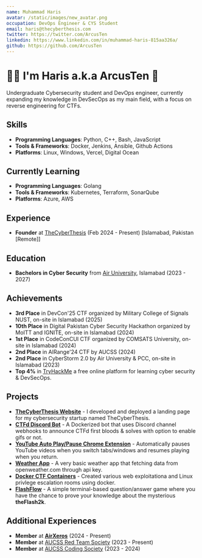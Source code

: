 ```yaml
---
name: Muhammad Haris
avatar: /static/images/new_avatar.png
occupation: DevOps Engineer & CYS Student
email: haris@thecyberthesis.com
twitter: https://twitter.com/ArcusTen
linkedin: https://www.linkedin.com/in/muhammad-haris-815aa326a/
github: https://github.com/ArcusTen
---
```


# 👋🏼 I'm Haris a.k.a ArcusTen 🎯

Undergraduate Cybersecurity student and DevOps engineer, currently expanding my knowledge in DevSecOps as my main field, with a focus on reverse engineering for CTFs.

## Skills

- **Programming Languages**: Python, C++, Bash, JavaScript
- **Tools & Frameworks**: Docker, Jenkins, Ansible, Github Actions
- **Platforms**: Linux, Windows, Vercel, Digital Ocean

## Currently Learning

- **Programming Languages**: Golang
- **Tools & Frameworks**: Kubernetes, Terraform, SonarQube
- **Platforms**: Azure, AWS

## Experience

- **Founder** at [TheCyberThesis](https://thecyberthesis.com/) (Feb 2024 - Present) [Islamabad, Pakistan [Remote]]

## Education

- **Bachelors in Cyber Security** from [Air University](https://au.edu.pk/), Islamabad (2023 - 2027)

## Achievements

- **3rd Place** in DevCon'25 CTF organized by Military College of Signals NUST, on-site in Islamabad (2025)
- **10th Place** in Digital Pakistan Cyber Security Hackathon organized by MoITT and IGNITE, on-site in Islamabad (2024)
- **1st Place** in CodeConCUI CTF organized by COMSATS University, on-site in Islamabad (2024)
- **2nd Place** in AIRange'24 CTF by AUCSS (2024)
- **2nd Place** in CyberStorm 2.0 by Air University & PCC, on-site in Islamabad (2023)
- **Top 4%** in [TryHackMe](https://tryhackme.com/p/ArcusTen) a free online platform for learning cyber security & DevSecOps.

## Projects

- [**TheCyberThesis Website**](https://thecyberthesis.com) - I developed and deployed a landing page for my cybersecurity startup named TheCyberThesis.
- [**CTFd Discord Bot**](https://github.com/ArcusTen/CTFd-Discord-First-Blood) - A Dockerized bot that uses Discord channel webhooks to announce CTFd first bloods & solves with option to enable gifs or not.
- [**YouTube Auto Play/Pause Chrome Extension**](https://github.com/ArcusTen/youtube-auto-play-pause) - Automatically pauses YouTube videos when you switch tabs/windows and resumes playing when you return.
- [**Weather App**](https://clime-arcus.vercel.app/) - A very basic weather app that fetching data from openweather.com through api key.
- [**Docker CTF Containers**](https://github.com/ArcusTen/my-ctf-containers/) - Created various web exploitationa and Linux privlege escalation rooms using docker.
- [**FlashFlow**](https://github.com/ArcusTen/Projects/tree/main/Games/FlashFlow) - A simple terminal-based question/answer game where you have the chance to prove your knowledge about the mysterious **theFlash2k**.

## Additional Experiences

- **Member** at **[AirXeros](https://ctftime.org/team/304470)** (2024 - Present)
- **Member** at [AUCSS Red Team Society](https://aucss.live/) (2023 - Present)
- **Member** at [AUCSS Coding Society](https://aucss.live/) (2023 - 2024)
